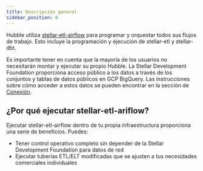 ```yaml
---
title: Descripción general
sidebar_position: 0
---
```


Hubble utiliza [stellar-etl-airflow](https://github.com/stellar/stellar-etl-airflow) para programar y orquestar todos sus flujos de trabajo. Esto incluye la programación y ejecución de stellar-etl y stellar-dbt.

Es importante tener en cuenta que la mayoría de los usuarios no necesitarán montar y ejecutar su propio Hubble. La Stellar Development Foundation proporciona acceso público a los datos a través de los conjuntos y tablas de datos públicos en GCP BigQuery. Las instrucciones sobre cómo acceder a estos datos se pueden encontrar en la sección de [Conexión](../../developer-guide/connecting-to-bigquery/README.mdx).

## ¿Por qué ejecutar stellar-etl-ariflow?

Ejecutar stellar-etl-airflow dentro de tu propia infraestructura proporciona una serie de beneficios. Puedes:

- Tener control operativo completo sin depender de la Stellar Development Foundation para datos de red
- Ejecutar tuberías ETL/ELT modificadas que se ajusten a tus necesidades comerciales individuales
